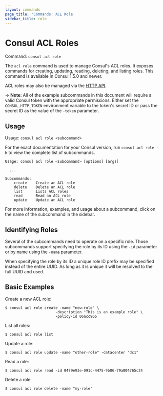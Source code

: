 ```yaml
---
layout: commands
page_title: 'Commands: ACL Role'
sidebar_title: role
---
```


# Consul ACL Roles

Command: `consul acl role`

The `acl role` command is used to manage Consul's ACL roles.
It exposes commands for creating, updating, reading, deleting, and listing roles.
This command is available in Consul 1.5.0 and newer.

ACL roles may also be managed via the [HTTP API](/api/acl/roles).

-> **Note:** All of the example subcommands in this document will require a valid
Consul token with the appropriate permissions. Either set the
`CONSUL_HTTP_TOKEN` environment variable to the token's secret ID or pass the
secret ID as the value of the `-token` parameter.

## Usage

Usage: `consul acl role <subcommand>`

For the exact documentation for your Consul version, run `consul acl role -h` to view the complete list of subcommands.

```text
Usage: consul acl role <subcommand> [options] [args]

  ...

Subcommands:
    create    Create an ACL role
    delete    Delete an ACL role
    list      Lists ACL roles
    read      Read an ACL role
    update    Update an ACL role
```

For more information, examples, and usage about a subcommand, click on the name
of the subcommand in the sidebar.

## Identifying Roles

Several of the subcommands need to operate on a specific role. Those
subcommands support specifying the role by its ID using the `-id` parameter
or by name using the `-name` parameter.

When specifying the role by its ID a unique role ID prefix may be specified
instead of the entire UUID. As long as it is unique it will be resolved to the
full UUID and used.

## Basic Examples

Create a new ACL role:

```shell-session
$ consul acl role create -name "new-role" \
                       -description "This is an example role" \
                       -policy-id 06acc965
```

List all roles:

```shell-session
$ consul acl role list
```

Update a role:

```shell-session
$ consul acl role update -name "other-role" -datacenter "dc1"
```

Read a role:

```shell-session
$ consul acl role read -id 0479e93e-091c-4475-9b06-79a004765c24
```

Delete a role

```shell-session
$ consul acl role delete -name "my-role"
```
